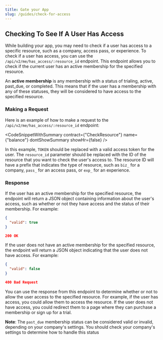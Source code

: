 ```yaml
---
title: Gate your App
slug: /guides/check-for-access
---
```



## Checking To See If A User Has Access

While building your app, you may need to check if a user has access to a specific resource, such as a company, access pass, or experience. To check if a user has access, you can use the `/api/v2/me/has_access/:resource_id` endpoint. This endpoint allows you to check if the current user has an active membership for the specified resource.

An **active membership** is any membership with a status of trialing, active, past_due, or completed. This means that if the user has a membership with any of these statuses, they will be considered to have access to the specified resource.

### Making a Request

Here is an example of how to make a request to the `/api/v2/me/has_access/:resource_id` endpoint:


<CodeSnippetWithSummary
  contract={"CheckResource"}
  name={"balance"}
  dontShowSummary
  showHr={false}
/>

In this example, `TOKEN` should be replaced with a valid access token for the user. The `resource_id` parameter should be replaced with the ID of the resource that you want to check the user's access to. The resource ID will have a prefix that indicates the type of resource, such as `biz_` for a company, `pass_` for an access pass, or `exp_` for an experience.

### Response
If the user has an active membership for the specified resource, the endpoint will return a JSON object containing information about the user's access, such as whether or not they have access and the status of their membership. For example:


```json
{
  "valid": true
}

200 OK
```

If the user does not have an active membership for the specified resource, the endpoint will return a JSON object indicating that the user does not have access. For example:

```json
{
  "valid": false
}

400 Bad Request
```

You can use the response from this endpoint to determine whether or not to allow the user access to the specified resource. For example, if the user has access, you could allow them to access the resource. If the user does not have access, you could redirect them to a page where they can purchase a membership or sign up for a trial.

**Note**: The `past_due` membership status can be considered valid or invalid, depending on your company's settings. You should check your company's settings to determine how to handle this status